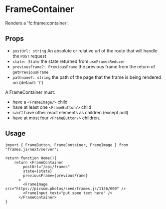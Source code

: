 # FrameContainer

Renders a 'fc:frame:container'.

## Props

- `postUrl: string` An absolute or relative url of the route that will handle the `POST` request
- `state: State` the state returned from `useFramesReducer`
- `previousFrame?: PreviousFrame` the previous frame from the return of `getPreviousFrame`
- `pathname?: string` the path of the page that the frame is being rendered on (default: '/')

A FrameContainer must:
- have a `<FrameImage/>` child
- have at least one `<FrameButton/>` child
- can't have other react elements as children (except null)
- have at most four `<FrameButton/>` children.

## Usage


```tsx [./app/page.tsx]
import { FrameButton, FrameContainer, FrameImage } from "frames.js/next/server";

return function Home(){
    return <FrameContainer
        postUrl="/api/frames"
        state={state}
        previousFrame={previousFrame}
      >
        <FrameImage src="https://picsum.photos/seed/frames.js/1146/600" />
        <FrameInput text="put some text here" />
      </FrameContainer>
}
```